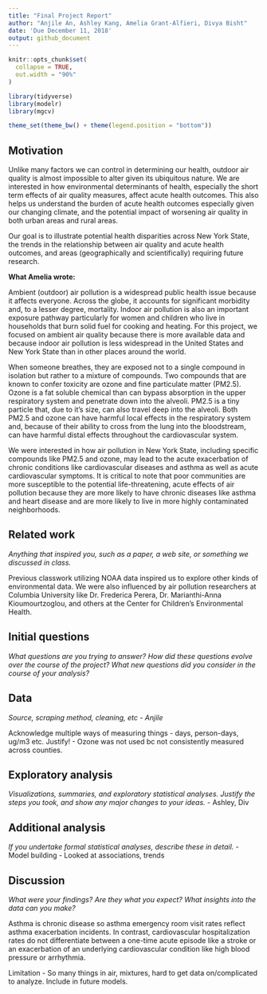 ```yaml
---
title: "Final Project Report"
author: "Anjile An, Ashley Kang, Amelia Grant-Alfieri, Divya Bisht"
date: 'Due December 11, 2018'
output: github_document
---
```


```r
knitr::opts_chunk$set(
  collapse = TRUE,
  out.width = "90%"
)

library(tidyverse)
library(modelr)
library(mgcv)

theme_set(theme_bw() + theme(legend.position = "bottom"))
```

## Motivation

Unlike many factors we can control in determining our health, outdoor air quality is almost impossible to alter given its ubiquitous nature. We are interested in how environmental determinants of health, especially the short term effects of air quality measures, affect acute health outcomes. This also helps us understand the burden of acute health outcomes especially given our changing climate, and the potential impact of worsening air quality in both urban areas and rural areas. 

Our goal is to illustrate potential health disparities across New York State, the trends in the relationship between air quality and acute health outcomes, and areas (geographically and scientifically) requiring future research.

**What Amelia wrote:** 

Ambient (outdoor) air pollution is a widespread public health issue because it affects everyone. Across the globe, it accounts for significant morbidity and, to a lesser degree, mortality. Indoor air pollution is also an important exposure pathway particularly for women and children who live in households that burn solid fuel for cooking and heating. For this project, we focused on ambient air quality because there is more available data and because indoor air pollution is less widespread in the United States and New York State than in other places around the world. 

When someone breathes, they are exposed not to a single compound in isolation but rather to a mixture of compounds. Two compounds that are known to confer toxicity are ozone and fine particulate matter (PM2.5). Ozone is a fat soluble chemical than can bypass absorption in the upper respiratory system and penetrate down into the alveoli. PM2.5 is a tiny particle that, due to it's size, can also travel deep into the alveoli. Both PM2.5 and ozone can have harmful local effects in the respiratory system and, because of their ability to cross from the lung into the bloodstream, can have harmful distal effects throughout the cardiovascular system. 

We were interested in how air pollution in New York State, including specific compounds like PM2.5 and ozone, may lead to the acute exacerbation of chronic conditions like cardiovascular diseases and asthma as well as acute cardiovascular symptoms. It is critical to note that poor communities are more susceptible to the potential life-threatening, acute effects of air pollution because they are more likely to have chronic diseases like asthma and heart disease and are more likely to live in more highly contaminated neighborhoods. 

## Related work
*Anything that inspired you, such as a paper, a web site, or something we discussed in class.*

Previous classwork utilizing NOAA data inspired us to explore other kinds of environmental data. We were also influenced by air pollution researchers at Columbia University like Dr. Frederica Perera, Dr. Marianthi-Anna Kioumourtzoglou, and others at the Center for Children's Environmental Health. 

## Initial questions 
*What questions are you trying to answer? How did these questions evolve over the course of the project? What new questions did you consider in the course of your analysis?*

## Data
*Source, scraping method, cleaning, etc - Anjile*

Acknowledge multiple ways of measuring things - days, person-days, ug/m3 etc. Justify! 
- Ozone was not used bc not consistently measured across counties. 


## Exploratory analysis
*Visualizations, summaries, and exploratory statistical analyses. Justify the steps you took, and show any major changes to your ideas.*
- Ashley, Div

## Additional analysis
*If you undertake formal statistical analyses, describe these in detail.*
- Model building
- Looked at associations, trends

## Discussion
*What were your findings? Are they what you expect? What insights into the data can you make?*

Asthma is chronic disease so asthma emergency room visit rates reflect asthma exacerbation incidents. In contrast, cardiovascular hospitalization rates do not differentiate between a one-time acute episode like a stroke or an exacerbation of an underlying cardiovascular condition like high blood pressure or arrhythmia. 

Limitation
- So many things in air, mixtures, hard to get data on/complicated to analyze. Include in future models.

